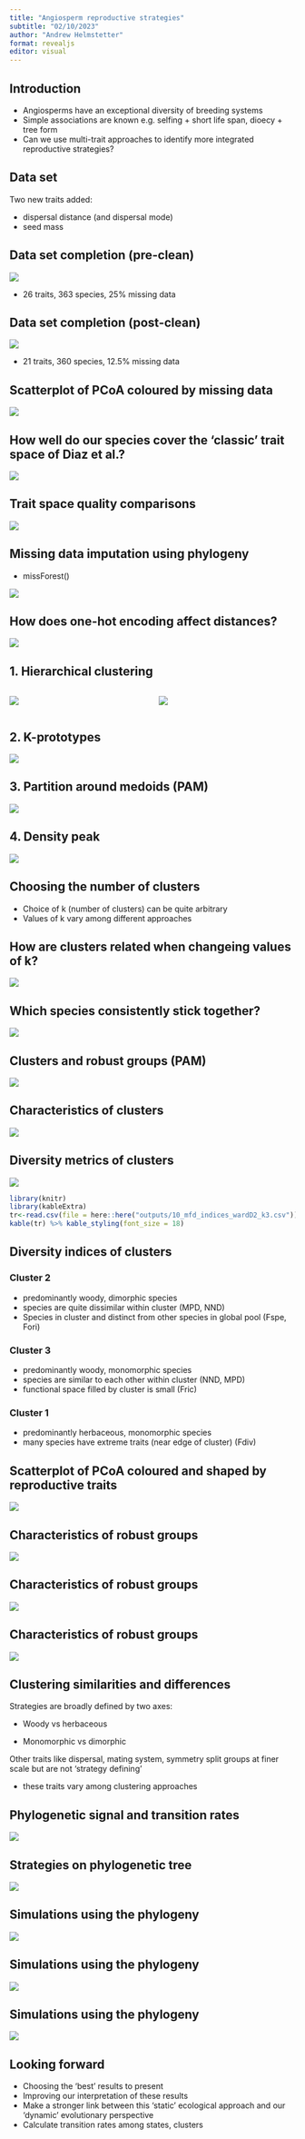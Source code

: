 ```yaml
---
title: "Angiosperm reproductive strategies"
subtitle: "02/10/2023"
author: "Andrew Helmstetter"
format: revealjs
editor: visual
---
```


## Introduction

-   Angiosperms have an exceptional diversity of breeding systems
-   Simple associations are known e.g. selfing + short life span, dioecy + tree form
-   Can we use multi-trait approaches to identify more integrated reproductive strategies?

<!-- Input data set -->

## Data set

Two new traits added:

-   dispersal distance (and dispersal mode)
-   seed mass

## Data set completion (pre-clean)

![](figures/5_missing_data_pre_clean.png){fig-align="center"}

-   26 traits, 363 species, 25% missing data

## Data set completion (post-clean)

![](figures/5_missing_data_post_clean.png){fig-align="center"}

-   21 traits, 360 species, 12.5% missing data

## Scatterplot of PCoA coloured by missing data

![](figures/8_scatterplot_pcoa_missing.png){fig-align="center"}

## How well do our species cover the 'classic' trait space of Diaz et al.?

![](figures/8.3_scatterplot_diaz_vs_divers.png){fig-align="center"}

## Trait space quality comparisons

![](figures/9_dimensionality_no_axes.png){fig-align="center"}

## Missing data imputation using phylogeny

-   missForest()

![](figures/8_scatterplot_dist_missing_vs_imputed.png){fig-align="center"}

## How does one-hot encoding affect distances?

![](figures/one_hot_8_scatterplot_dist_og_vs_one_hot.png){fig-align="center"}

<!-- Clustering methods -->

## 1. Hierarchical clustering

::: columns
::: {.column width="50%"}
![](figures/11_dendrograms_ward2_coloured_by_cluster.png){fig-align="center"}
:::

::: {.column width="50%"}
![](figures/11_scatterplot_pcoa_wardD2_k3_coloured_by_cluster.png){fig-align="center"}
:::
:::

## 2. K-prototypes

![](figures/11.1_scatterplot_pcoa_kpro_k5_coloured_by_cluster.png){fig-align="center"}

## 3. Partition around medoids (PAM)

![](figures/11.2_scatterplot_pcoa_pam_k3_coloured_by_cluster.png){fig-align="center"}

## 4. Density peak

![](figures/11.4_scatterplot_pcoa_dens_k4_coloured_by_cluster.png){fig-align="center"}

<!-- Robust groups -->

## Choosing the number of clusters

-   Choice of k (number of clusters) can be quite arbitrary
-   Values of k vary among different approaches

## How are clusters related when changeing values of k?

![](figures/11.2_sankey_pam.png){fig-align="center"}

## Which species consistently stick together?

![](figures/11.1_sankey_kpro.png){fig-align="center"}

## Clusters and robust groups (PAM)

![](figures/11.2_scatterplot_pcoa_pam_coloured_by_robust.png){fig-align="center"}

<!-- Reproductive strategies -->

## Characteristics of clusters

![](figures/11_stacked_barplots_wardD2_traits_by_cluster.png){fig-align="center"}

## Diversity metrics of clusters

![](/home/andrew/Dropbox/projects/AJH_DiveRS/rs-traitspace/figures/11_boxplots_wardD2_traits_by_cluster.png){fig-align="center"}

```r
library(knitr)
library(kableExtra)
tr<-read.csv(file = here::here("outputs/10_mfd_indices_wardD2_k3.csv"))
kable(tr) %>% kable_styling(font_size = 18)
```

## Diversity indices of clusters

::: panel-tabset
### Cluster 2

-   predominantly woody, dimorphic species
-   species are quite dissimilar within cluster (MPD, NND)
-   Species in cluster and distinct from other species in global pool (Fspe, Fori)

### Cluster 3

-   predominantly woody, monomorphic species
-   species are similar to each other within cluster (NND, MPD)
-   functional space filled by cluster is small (Fric)

### Cluster 1

-   predominantly herbaceous, monomorphic species
-   many species have extreme traits (near edge of cluster) (Fdiv)
:::

## Scatterplot of PCoA coloured and shaped by reproductive traits

![](figures/8_scatterplot_pcoa_coloured_by_traits.png){fig-align="center"}

## Characteristics of robust groups

![](figures/11.2_scatterplot_umap_pam_coloured_by_robust.png){fig-align="center"}

## Characteristics of robust groups

![](figures/11.2_robust_stacked_barplots.png){fig-align="center"}

## Characteristics of robust groups

![](figures/11.2_robust_boxplots.png){fig-align="center"}

## Clustering similarities and differences

Strategies are broadly defined by two axes:

-   Woody vs herbaceous

-   Monomorphic vs dimorphic

Other traits like dispersal, mating system, symmetry split groups at finer scale but are not 'strategy defining'

-   these traits vary among clustering approaches

## Phylogenetic signal and transition rates

![](figures/scatterplot_signal_transition_rate.png){fig-align="center"}

## Strategies on phylogenetic tree

![](figures/figure3_phylo.png){fig-align="center"}

## Simulations using the phylogeny

![](figures/scatterplots_pairwise_distances.png){fig-align="center"}

## Simulations using the phylogeny

![](figures/observed_vs_simulated_eigenvalues.png){fig-align="center"}

## Simulations using the phylogeny

![](figures/pcoa_sim_ex1.png){fig-align="center"}


## Looking forward

-   Choosing the 'best' results to present
-   Improving our interpretation of these results
-   Make a stronger link between this 'static' ecological approach and our 'dynamic' evolutionary perspective
-   Calculate transition rates among states, clusters
